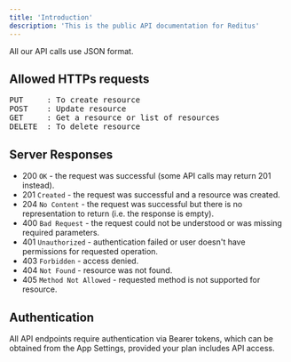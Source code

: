 ```yaml
---
title: 'Introduction'
description: 'This is the public API documentation for Reditus'
---
```


All our API calls use JSON format.

## Allowed HTTPs requests
<pre>
PUT     : To create resource
POST    : Update resource
GET     : Get a resource or list of resources
DELETE  : To delete resource
</pre>

## Server Responses
- 200 `OK` - the request was successful (some API calls may return 201 instead).
- 201 `Created` - the request was successful and a resource was created.
- 204 `No Content` - the request was successful but there is no representation to return (i.e. the response is empty).
- 400 `Bad Request` - the request could not be understood or was missing required parameters.
- 401 `Unauthorized` - authentication failed or user doesn't have permissions for requested operation.
- 403 `Forbidden` - access denied.
- 404 `Not Found` - resource was not found.
- 405 `Method Not Allowed` - requested method is not supported for resource.

## Authentication

All API endpoints require authentication via Bearer tokens, which can be obtained from the App Settings, provided your plan includes API access.
